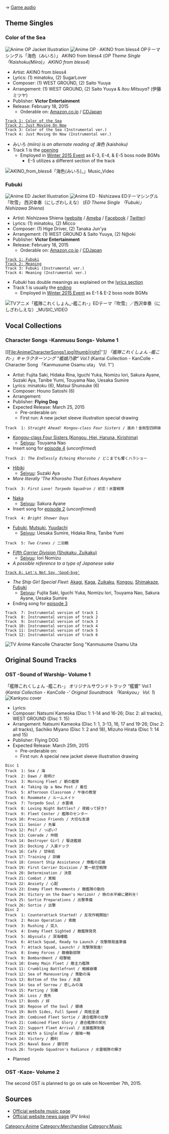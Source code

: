 → [[Merchandise/Audio|Game audio]]

==Theme Singles==

===Color of the Sea===
[[File:Jacket op miiro.jpg|thumb|right|''Anime OP Jacket Illustration'']]
[[File:Anime OP・AKINO from bless4.jpg|thumb|right|''Anime OP · AKINO from bless4'']]
OPテーマシングル「海色（みいろ）」 AKINO from bless4 (''OP Theme Single 「Kaishoku(Miiro)」 AKINO from bless4'')
* Artist: AKINO from bless4
* Lyrics: (1) minatoku, (2) SugarLover
* Composer: (1) WEST GROUND, (2) Saito Yuuya
* Arrangement: (1) WEST GROUND, (2) Saito Yuuya & ''Itou Mitsuya''? (伊藤ミツヤ)
* Publisher: '''Victor Entertainment'''
* Release: February 18, 2015
** Orderable on: [http://www.amazon.co.jp/dp/B00R71FIGG Amazon.co.jp] / [http://www.cdjapan.co.jp/product/VTCL-35202 CDJapan]
 [[Anime/Music/Lyrics#Color of the Sea 2|Track 1: Color of the Sea]]
 [[Anime/Music/Lyrics#Just Moving On Now|Track 2: Just Moving On Now]]
 Track 3: Color of the Sea (Instrumental ver.)
 Track 4: Just Moving On Now (Instrumental ver.)
* みいろ ''(''miiro'') is an alternate reading of 海色 (''kaishoku'')''
* Track 1 is the [[Anime/Clips#Openings|opening]]
** Employed in [[Winter 2015 Event]] as E-3, E-4, & E-5 boss node BGMs
*** E-5 utilizes a different section of the track
[[File:AKINO from bless4「海色(みいろ) 」Music Video|center]]
{{clear}}


===Fubuki===
[[File:Jacket ed fubuki.jpg|thumb|right|''Anime ED Jacket Illustration'']]
[[File:Anime ED・Nishizawa.jpg|thumb|right|''Anime ED · Nishizawa'']]
EDテーマシングル「吹雪」 西沢幸奏（にしざわしえな） (''ED Theme Single 「Fubuki」 Nishizawa Shiena'')
* Artist: Nishizawa Shiena ([http://shiena-nishizawa.com website] / [http://ameblo.jp/shiena-nishizawa Ameba] / [https://www.facebook.com/nishizawashiena Facebook] / [https://twitter.com/Shiena_tw Twitter])
* Lyrics: (1) minatoku, (2) Micco
* Composer: (1) Hige Driver, (2) Tanaka Jun'ya
* Arrangement: (1) WEST GROUND & Saito Yuuya, (2) N@oki
* Publisher: '''Victor Entertainment'''
* Release: February 18, 2015
** Orderable on: [http://www.amazon.co.jp/dp/B00R71IGDI Amazon.co.jp] / [http://www.cdjapan.co.jp/product/VTCL-35203 CDJapan]
 [[Anime/Music/Lyrics#Fubuki 2|Track 1: Fubuki]]
 [[Anime/Music/Lyrics#Meaning|Track 2: Meaning]]
 Track 3: Fubuki (Instrumental ver.)
 Track 4: Meaning (Instrumental ver.)
* ''Fubuki'' has double meanings as explained on the [[Anime/Music/Lyrics#Fubuki 2|lyrics section]]
* Track 1 is usually the [[Anime/Clips#Endings|ending]]
** Employed in [[Winter 2015 Event]] as E-1 & E-2 boss node BGMs
[[File:TVアニメ「艦隊これくしょん -艦これ-」EDテーマ『吹雪』／西沢幸奏（にしざわしえな） MUSIC VIDEO|center]]
{{clear}}




==Vocal Collections==

===Character Songs -Kanmusu Songs- Volume 1===
[[File:AnimeCharacterSongs1.jpg|thumb|right|'''']]
「艦隊これくしょん -艦これ-」キャラクターソング “艦娘乃歌” Vol.1 (''Kantai Collection - KanColle - Character Song 「Kanmusume Osamu uta」 Vol. 1'')
* Artist: Fujita Saki, Hidaka Rina, Iguchi Yuka, Nomizu Iori, Sakura Ayane, Suzaki Aya, Tanibe Yumi, Touyama Nao, Uesaka Sumire
* Lyrics: minatoku (6), Matsui Shunsuke (6)
* Composer: Houno Satoshi (6)
* Arrangement:
* Publisher: '''Flying Dog'''
* Expected Release: March 25, 2015
** Pre-orderable on:
** First run: A new jacket sleeve illustration special drawing
 Track  1: ''Straight Ahead! Kongou-class Four Sisters'' / 進め！金剛型四姉妹
* [[:Category:Kongou Class|''Kongou''-class Four Sisters (Kongou, Hiei, Haruna, Kirishima)]]
** [[Glossary#List of vessels by Japanese voice actresses|Seiyuu]]: Touyama Nao
* Insert song for [[Anime/Episodes#Episode 4|episode 4]] (''unconfirmed'')
 Track  2: ''The Endlessly Echoing Khorosho'' / どこまでも響くハラショー 
* [[Hibiki]]
** [[Glossary#List of vessels by Japanese voice actresses|Seiyuu]]: Suzaki Aya
* ''More literally 'The Khorosho That Echoes Anywhere''
 Track  3: ''First Love! Torpedo Squadron'' / 初恋！水雷戦隊
* [[Naka]]
** [[Glossary#List of vessels by Japanese voice actresses|Seiyuu]]: Sakura Ayane
* Insert song for [[Anime/Episodes#Episode 2|episode 2]] (''unconfirmed'')
 Track  4: ''Bright Shower Days''
* [[Fubuki]], [[Mutsuki]], [[Yuudachi]]
** [[Glossary#List of vessels by Japanese voice actresses|Seiyuu]]: Uesaka Sumire, Hidaka Rina, Tanibe Yumi
 Track  5: ''Two Cranes'' / 二羽鶴
* [[:Category:Shōkaku Class|''Fifth Carrier Division'' (Shokaku, Zuikaku)]]
** [[Glossary#List of vessels by Japanese voice actresses|Seiyuu]]: Iori Nomizu
* ''A possible reference to a type of Japanese sake''
 [[Anime/Music/Lyrics#Let.27s Not Say .27Good-bye.27|Track  6: Let's Not Say 'Good-bye']]
* ''The Ship Girl Special Fleet'': [[Akagi]], [[Kaga]], [[Zuikaku]], [[Kongou]], [[Shimakaze]], [[Fubuki]]
** [[Glossary#List of vessels by Japanese voice actresses|Seiyuu]]: Fujita Saki, Iguchi Yuka, Nomizu Iori, Touyama Nao, Sakura Ayane, Uesaka Sumire
* Ending song for [[Anime/Clips#Endings|episode 3]]
 Track  7: Instrumental version of track 1 
 Track  8: Instrumental version of track 2
 Track  9: Instrumental version of track 3
 Track 10: Instrumental version of track 4
 Track 11: Instrumental version of track 5
 Track 12: Instrumental version of track 6

[[File:【クロスフェード動画】TVアニメ「艦隊これくしょん -艦これ-」キャラクターソング『艦娘乃歌』|center|''TV Anime Kancolle Character Song "Kanmusume Osamu Uta '']]
{{clear}}

==Original Sound Tracks==

===OST -Sound of Warship- Volume 1===
「艦隊これくしょん -艦これ-」 オリジナルサウンドトラック “艦響” Vol.1 (''Kantai Collection - KanColle -' Original Soundtrack 「Kankyou」 Vol. 1'')
[[File:Anime-soundtrack-vol1.jpg|thumb|right|''Kankyou cover'']]
* Lyrics:
* Composer: Natsumi Kameoka (Disc 1: 1-14 and 16-26; Disc 2: all tracks), WEST GROUND (Disc 1: 15)
* Arrangement: Natsumi Kameoka (Disc 1: 1, 3-13, 16, 17 and 19-26; Disc 2: all tracks), Sachiko Miyano (Disc 1: 2 and 18), Mizuho Hirata (Disc 1: 14 and 15)
* Publisher: Flying DOG
* Expected Release: March 25th, 2015
** Pre-orderable on:
** First run: A special new jacket sleeve illustration drawing
 Disc 1
 Track  1: Sea / 海
 Track  2: Dawn / 夜明け
 Track  3: Morning Fleet / 朝の艦隊
 Track  4: Taking Up a New Post / 着任
 Track  5: Afternoon Classroom / 午後の教室
 Track  6: Roommate / ルームメイト
 Track  7: Torpedo Soul / 水雷魂
 Track  8: Loving Night Battles? / 夜戦って好き?
 Track  9: Fleet Center / 艦隊のセンター
 Track 10: Precious Friends / 大切な友達
 Track 11: Senior / 先輩
 Track 12: Poi? / っぽい?
 Track 13: Comrade / 仲間
 Track 14: Destroyer Girl / 駆逐艦娘
 Track 15: Docking / 入渠ドック
 Track 16: Café / 甘味処
 Track 17: Training / 訓練
 Track 18: Consort Ship Assistance / 僚艦の応援
 Track 19: First Carrier Division / 第一航空戦隊
 Track 20: Determination / 決意
 Track 21: Combat / 実戦
 Track 22: Anxiety / 心配
 Track 23: Enemy Fleet Movements / 敵艦隊の動向
 Track 24: Victory on the Dawn's Horizon! / 暁の水平線に勝利を!
 Track 25: Sortie Preparations / 出撃準備
 Track 26: Sortie / 出撃
 Disc 2
 Track  1: Counterattack Started! / 反攻作戦開始!
 Track  2: Recon Operation / 索敵
 Track  3: Rushing / 突入
 Track  4: Enemy Fleet Sighted / 敵艦隊発見
 Track  5: Abyssals / 深海棲艦
 Track  6: Attack Squad, Ready to Launch / 攻撃隊発進準備
 Track  7: Attack Squad, Launch! / 攻撃隊発進!
 Track  8: Enemy Forces / 敵機動部隊
 Track  9: Bombardment / 砲撃戦
 Track 10: Enemy Main Fleet / 敵主力艦隊
 Track 11: Crumbling Battlefront / 戦線崩壊
 Track 12: Sea of Maneuvering / 策動の海
 Track 13: Bottom of the Sea / 水底
 Track 14: Sea of Sorrow / 悲しみの海
 Track 15: Parting / 別離
 Track 16: Loss / 喪失
 Track 17: Bonds / 絆
 Track 18: Repose of the Soul / 鎮魂
 Track 19: Both Sides, Full Speed / 両舷全速
 Track 20: Combined Fleet Sortie / 連合艦隊の出撃
 Track 21: Combined Fleet Glory / 連合艦隊の栄光
 Track 22: Support Fleet Arrival / 支援艦隊到着
 Track 23: With a Single Blow / 鎧袖一触
 Track 24: Victory / 勝利
 Track 25: Naval Base / 鎮守府
 Track 26: Torpedo Squadron's Radiance / 水雷戦隊の輝き
* Planned

===OST -Kaze- Volume 2===

The second OST is planned to go on sale on November 7th, 2015.
{{clear}}

==Sources==
* [http://kancolle-anime.jp/goods/?page=cd Official website music page]
* [http://kancolle-anime.jp/news%7C Official website news page] (PV links)
{{clear}}


{{AnimePortal}}
[[Category:Anime]]
[[Category:Merchandise]]
[[Category:Music]]
